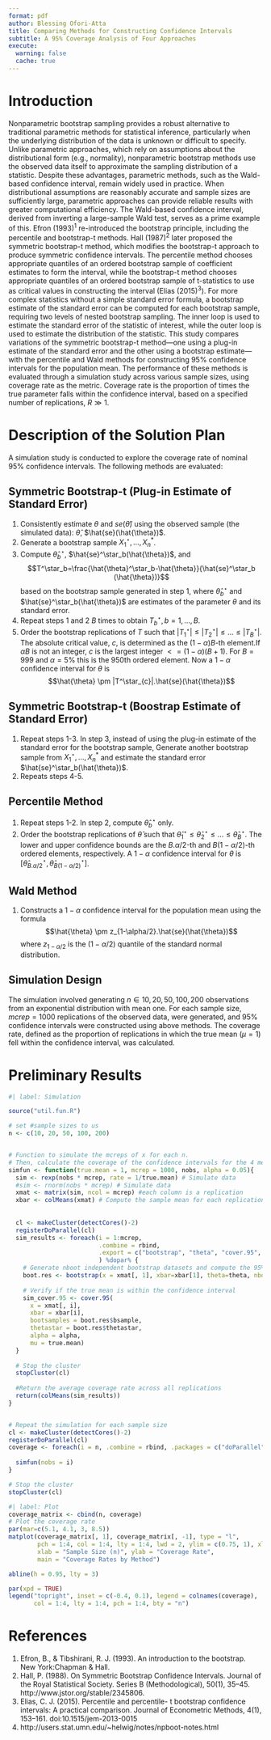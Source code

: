 ```yaml
---
format: pdf
author: Blessing Ofori-Atta
title: Comparing Methods for Constructing Confidence Intervals
subtitle: A 95% Coverage Analysis of Four Approaches
execute:
  warning: false
  cache: true
---
```


# Introduction
Nonparametric bootstrap sampling provides a robust alternative to traditional parametric methods for statistical inference, particularly when the underlying distribution of the data is unknown or difficult to specify. Unlike parametric approaches, which rely on assumptions about the distributional form (e.g., normality), nonparametric bootstrap methods use the observed data itself to approximate the sampling distribution of a statistic. Despite these advantages, parametric methods, such as the Wald-based confidence interval, remain widely used in practice. When distributional assumptions are reasonably accurate and sample sizes are sufficiently large, parametric approaches can provide reliable results with greater computational efficiency. The Wald-based confidence interval, derived from inverting a large-sample Wald test, serves as a prime example of this. Efron (1993)^1^ re-introduced the bootstrap principle, including the percentile and bootstrap-t methods. Hall (1987)^2^ later proposed the symmetric bootstrap-t method, which modifies the bootstrap-t approach to produce symmetric confidence intervals. The percentile method chooses appropriate quantiles of an ordered bootstrap sample of coefficient estimates to form the interval, while the bootstrap-t method chooses appropriate quantiles of an ordered bootstrap sample of t-statistics to use as critical values in constructing the interval (Elias (2015)^3^). For more complex statistics without a simple standard error formula, a bootstrap estimate of the standard error can be computed for each bootstrap sample, requiring two levels of nested bootstrap sampling. The inner loop is used to estimate the standard error of the statistic of interest, while the outer loop is used to estimate the distribution of the statistic. This study compares variations of the symmetric bootstrap-t method—one using a plug-in estimate of the standard error and the other using a bootstrap estimate—with the percentile and Wald methods for constructing 95% confidence intervals for the population mean. The performance of these methods is evaluated through a simulation study across various sample sizes, using coverage rate as the metric. Coverage rate is the proportion of times the true parameter falls within the confidence interval, based on a specified number of replications, $R \gg 1$. 



# Description of the Solution Plan
A simulation study is conducted to explore the coverage rate of nominal 95% confidence intervals. The following methods are evaluated:

## Symmetric Bootstrap-t (Plug-in Estimate of Standard Error)

1. Consistently estimate $\theta$ and $se(\hat{\theta})$ using the observed sample (the simulated data): $\hat{\theta}$, $\hat{se}(\hat{\theta})$. 
2. Generate a bootstrap sample $X_1^\star, \dots, X_n^*$.
3. Compute $\hat{\theta}^\star_b$, $\hat{se}^\star_b(\hat{\theta})$, and $$T^\star_b=\frac{\hat{\theta}^\star_b-\hat{\theta}}{\hat{se}^\star_b (\hat{\theta})}$$ based on the bootstrap sample generated in step 1, where $\hat{\theta}^\star_b$ and $\hat{se}^\star_b(\hat{\theta})$ are estimates of the parameter $\theta$ and its standard error. 
4. Repeat steps 1 and 2 $B$ times to obtain $T^\star_b, b=1, \dots, B$.
5. Order the bootstrap replications of $T$ such that $|T^\star_{1}| \leq |T^\star_{2}| \leq \dots \leq |T^\star_{B}|$. The absolute critical value, $c$, is determined as the $(1-\alpha)B$-th element.If $\alpha B$ is not an integer, $c$ is the largest integer $<= (1-\alpha)(B+1)$. For $B=999$ and $\alpha=5\%$ this is the 950th ordered element. Now a $1-\alpha$ confidence interval for $\theta$ is $$\hat{\theta} \pm |T^\star_{c}|.\hat{se}(\hat{\theta})$$

## Symmetric Bootstrap-t (Boostrap Estimate of Standard Error)

1. Repeat steps 1-3. In step 3, instead of using the plug-in estimate of the standard error for the bootstrap sample, Generate another bootstrap sample from $X_1^\star, \dots, X_n^*$ and estimate the standard error $\hat{se}^\star_b(\hat{\theta})$. 
2. Repeats steps 4-5. 

## Percentile Method

1. Repeat steps 1-2. In step 2, compute $\hat{\theta}^\star_b$ only. 
2. Order the bootstrap replications of $\hat{\theta}$ such that $\hat{\theta}^\star_{1} \leq \hat{\theta}^\star_{2} \leq \dots \leq \hat{\theta}^\star_{B}$. The lower and upper confidence bounds are the $B.\alpha/2$-th and $B(1-\alpha/2)$-th ordered elements, respectively. A $1-\alpha$ confidence interval for $\theta$ is $\left[\hat{\theta}^\star_{B.\alpha/2}, \hat{\theta}^\star_{B(1-\alpha/2)}\right]$.

## Wald Method

1. Constructs a $1-\alpha$ confidence interval for the population mean using the formula $$\hat{\theta} \pm z_{1-\alpha/2}.\hat{se}(\hat{\theta})$$ where $z_{1-\alpha/2}$ is the $(1-\alpha/2)$ quantile of the standard normal distribution.

## Simulation Design
The simulation involved generating $n \in {10, 20, 50, 100, 200}$ observations from an exponential distribution with mean one. For each sample size, $mcrep=1000$ replications of the observed data, were generated, and 95% confidence intervals were constructed using above methods. The coverage rate, defined as the proportion of replications in which the true mean $(\mu =1)$ fell within the confidence interval, was calculated.

# Preliminary Results

```r
#| label: Simulation

source("util.fun.R")

# set #sample sizes to us
n <- c(10, 20, 50, 100, 200)


# Function to simulate the mcreps of x for each n. 
# Then, calculate the coverage of the confidence intervals for the 4 methods
simfun <- function(true.mean = 1, mcrep = 1000, nobs, alpha = 0.05){
  sim <- rexp(nobs * mcrep, rate = 1/true.mean) # Simulate data
  #sim <- rnorm(nobs * mcrep) # Simulate data
  xmat <- matrix(sim, ncol = mcrep) #each column is a replication
  xbar <- colMeans(xmat) # Compute the sample mean for each replication
  
  
  cl <- makeCluster(detectCores()-2)
  registerDoParallel(cl)
  sim_results <- foreach(i = 1:mcrep, 
                         .combine = rbind,
                         .export = c("bootstrap", "theta", "cover.95", "symboott", "statisticse", "tcrit.fun")
                         ) %dopar% {
    # Generate nboot independent bootstrap datasets and compute the 95% coverage
    boot.res <- bootstrap(x = xmat[, 1], xbar=xbar[1], theta=theta, nboot=1000)
    
    # Verify if the true mean is within the confidence interval
    sim_cover.95 <- cover.95(
      x = xmat[, i],
      xbar = xbar[i],
      bootsamples = boot.res$bsample,
      thetastar = boot.res$thetastar,
      alpha = alpha,
      mu = true.mean)
  }
  
  # Stop the cluster
  stopCluster(cl)
  
  #Return the average coverage rate across all replications
  return(colMeans(sim_results))
}


# Repeat the simulation for each sample size
cl <- makeCluster(detectCores()-2)
registerDoParallel(cl)
coverage <- foreach(i = n, .combine = rbind, .packages = c("doParallel")) %dopar% {
  
  simfun(nobs = i)
}

# Stop the cluster
stopCluster(cl)
```


```r
#| label: Plot
coverage_matrix <- cbind(n, coverage)
# Plot the coverage rate
par(mar=c(5.1, 4.1, 3, 8.5))
matplot(coverage_matrix[, 1], coverage_matrix[, -1], type = "l", 
        pch = 1:4, col = 1:4, lty = 1:4, lwd = 2, ylim = c(0.75, 1), xlim = c(10, 200),
        xlab = "Sample Size (n)", ylab = "Coverage Rate", 
        main = "Coverage Rates by Method")

abline(h = 0.95, lty = 3)

par(xpd = TRUE)  
legend("topright", inset = c(-0.4, 0.1), legend = colnames(coverage), 
       col = 1:4, lty = 1:4, pch = 1:4, bty = "n")
```

# References

1. Efron, B., & Tibshirani, R. J. (1993). An introduction to the bootstrap. New York:Chapman & Hall. 
2. Hall, P. (1988). On Symmetric Bootstrap Confidence Intervals. Journal of the Royal Statistical Society. Series B (Methodological), 50(1), 35–45. http://www.jstor.org/stable/2345806.
3. Elias, C. J. (2015). Percentile and percentile- t bootstrap confidence intervals: A practical comparison. Journal of Econometric Methods, 4(1), 153–161. doi:10.1515/jem-2013-0015
4. http://users.stat.umn.edu/~helwig/notes/npboot-notes.html


